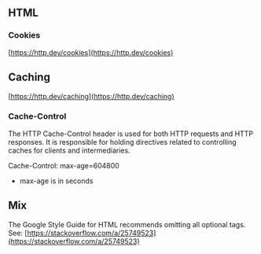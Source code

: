## HTML

### Cookies

[https://http.dev/cookies](https://http.dev/cookies)

## Caching

[https://http.dev/caching](https://http.dev/caching)

### Cache-Control

The HTTP Cache-Control header is used for both HTTP requests and HTTP responses.
It is responsible for holding directives related to controlling caches for clients and intermediaries.

Cache-Control: max-age=604800

- max-age is in seconds



## Mix

The Google Style Guide for HTML recommends omitting all optional tags.
See: [https://stackoverflow.com/a/25749523](https://stackoverflow.com/a/25749523)
